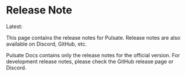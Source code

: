 
# Release Note

<Callout type="info">
  Latest: <FetchLatestVersion />
</Callout>

This page contains the release notes for Pulsate. Release notes are also available on Discord, GitHub, etc.

Pulsate Docs contains only the release notes for the official version. For development release notes, please check the GitHub release page or Discord.
